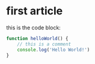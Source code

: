 # first article

this is the code block:

```js
function helloWorld() {
    // this is a comment
    console.log('Hello World!')
}
```